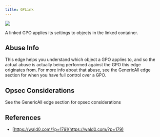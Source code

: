 ```yaml
---
title: GPLink
---
```


<img src="/assets/enterprise-AND-community-edition-pill-tag.svg"/> 


A linked GPO applies its settings to objects in the linked container.

## Abuse Info

This edge helps you understand which object a GPO applies to, and so the actual abuse is actually being performed against the GPO this edge originates from. For more info about that abuse, see the GenericAll edge section for when you have full control over a GPO.

## Opsec Considerations

See the GenericAll edge section for opsec considerations

## References

* [https://wald0.com/?p=179](https://wald0.com/?p=179)


